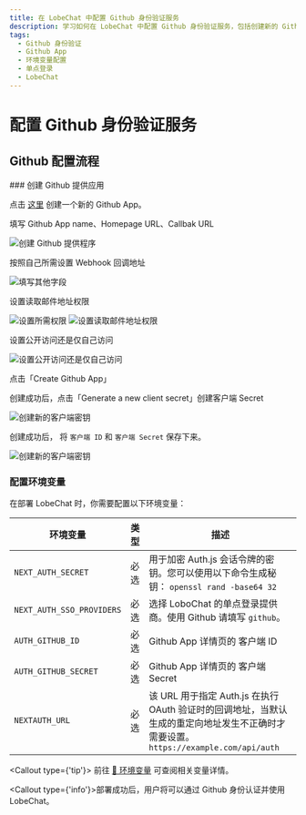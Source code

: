 ```yaml
---
title: 在 LobeChat 中配置 Github 身份验证服务
description: 学习如何在 LobeChat 中配置 Github 身份验证服务，包括创建新的 Github App、设置权限和环境变量。
tags:
  - Github 身份验证
  - Github App
  - 环境变量配置
  - 单点登录
  - LobeChat
---
```


# 配置 Github 身份验证服务

## Github 配置流程

<Steps>
  ### 创建 Github 提供应用

  点击 [这里](https://github.com/settings/apps/new) 创建一个新的 Github App。

  填写 Github App name、Homepage URL、Callbak URL

  <Image alt="创建 Github 提供程序" inStep src="https://github.com/lobehub/lobe-chat/assets/64475363/2f919f99-2aaa-4fa7-9938-169d3ed09db7" />

  按照自己所需设置 Webhook 回调地址

  <Image alt="填写其他字段" inStep src="https://github.com/lobehub/lobe-chat/assets/64475363/d7ef5ad1-b1a3-435e-b1bc-4436d2b6fecd" />

  设置读取邮件地址权限

  <Image alt="设置所需权限" inStep src="https://github.com/lobehub/lobe-chat/assets/64475363/23131ca1-9e84-4a89-a840-ef79c4bc0251" />

  <Image alt="设置读取邮件地址权限" inStep src="https://github.com/lobehub/lobe-chat/assets/64475363/358bca8d-3d82-4e76-9a5e-90d16a39efde" />

  设置公开访问还是仅自己访问

  <Image alt="设置公开访问还是仅自己访问" inStep src="https://github.com/lobehub/lobe-chat/assets/64475363/995780cb-9096-4a36-ab17-d422703ab970" />

  点击「Create Github App」

  创建成功后，点击「Generate a new client secret」创建客户端 Secret

  <Image alt="创建新的客户端密钥" inStep src="https://github.com/lobehub/lobe-chat/assets/64475363/6d69bdca-7d18-4cbc-b3e0-220d8815cd29" />

  创建成功后， 将 `客户端 ID` 和 `客户端 Secret` 保存下来。

  <Image alt="创建新的客户端密钥" inStep src="https://github.com/lobehub/lobe-chat/assets/64475363/c6108133-a918-48b0-ab1a-e3fa607572a4" />

  ### 配置环境变量

  在部署 LobeChat 时，你需要配置以下环境变量：

  | 环境变量                      | 类型 | 描述                                                                                          |
  | ------------------------- | -- | ------------------------------------------------------------------------------------------- |
  | `NEXT_AUTH_SECRET`        | 必选 | 用于加密 Auth.js 会话令牌的密钥。您可以使用以下命令生成秘钥： `openssl rand -base64 32`                               |
  | `NEXT_AUTH_SSO_PROVIDERS` | 必选 | 选择 LoboChat 的单点登录提供商。使用 Github 请填写 `github`。                                                |
  | `AUTH_GITHUB_ID`          | 必选 | Github App 详情页的 客户端 ID                                                                      |
  | `AUTH_GITHUB_SECRET`      | 必选 | Github App 详情页的 客户端 Secret                                                                  |
  | `NEXTAUTH_URL`            | 必选 | 该 URL 用于指定 Auth.js 在执行 OAuth 验证时的回调地址，当默认生成的重定向地址发生不正确时才需要设置。`https://example.com/api/auth` |

  <Callout type={'tip'}>
    前往 [📘 环境变量](/zh/docs/self-hosting/environment-variables/auth#github) 可查阅相关变量详情。
  </Callout>
</Steps>

<Callout type={'info'}>部署成功后，用户将可以通过 Github 身份认证并使用 LobeChat。</Callout>
